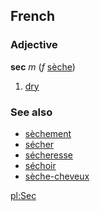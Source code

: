 ==French==
===Adjective===
'''sec''' ''m'' (''f'' [[sèche]])

# [[dry]]

===See also===
*[[sèchement]]
*[[sécher]]
*[[sécheresse]]
*[[séchoir]]
*[[sèche-cheveux]]

[[pl:Sec]]